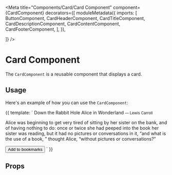 

<Meta title="Components/Card/Card Component" component={CardComponent} decorators={[
  moduleMetadata({
    imports: [
      ButtonComponent,
      CardHeaderComponent,
      CardTitleComponent,
      CardDescriptionComponent,
      CardContentComponent,
      CardFooterComponent,
    ],
  }),

]} />

# Card Component

The `CardComponent` is a reusable component that displays a card.


## Usage

Here's an example of how you can use the `CardComponent`:

<Canvas>
  <Story name="Card Example">
    {{
      template: `
        <Card [class]="'p-8 w-[400px]'">
          <CardHeader>
            <CardTitle [class]="'text-4xl'">Down the Rabbit Hole</CardTitle>
            <CardDescription>
              Alice in Wonderland
              <small>— Lewis Carroll</small>
            </CardDescription>
          </CardHeader>
          <CardContent>
            <p>
              Alice was beginning to get very tired of sitting by her sister on the bank,
              and of having nothing to do: once or twice she had peeped into the book her
              sister was reading, but it had no pictures or conversations in it, “and what
              is the use of a book, ” thought Alice, “without pictures or conversations?”
            </p>
          </CardContent>
          <CardFooter>
            <Button size="lg">Add to bookmarks</Button>
          </CardFooter>
        </Card>
      `
    }}
  </Story>
</Canvas>

## Props

<ArgsTable of={CardComponent} />


